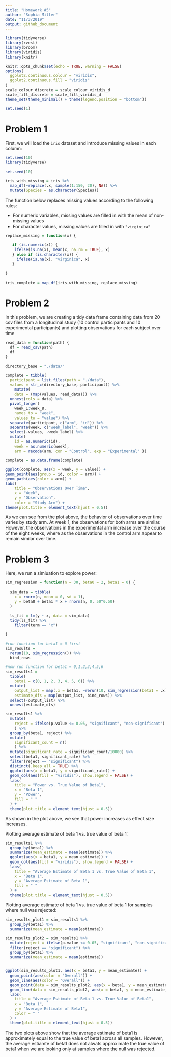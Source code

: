 ```yaml
---
title: "Homework #5"
author: "Sophia Miller"
date: "11/3/2019"
output: github_document
---
```

```r
library(tidyverse)
library(rvest)
library(broom)
library(viridis)
library(knitr)

knitr::opts_chunk$set(echo = TRUE, warning = FALSE)
options(
  ggplot2.continuous.colour = "viridis",
  ggplot2.continuous.fill = "viridis"
)
scale_colour_discrete = scale_colour_viridis_d
scale_fill_discrete = scale_fill_viridis_d
theme_set(theme_minimal() + theme(legend.position = "bottom"))

set.seed(1)
```

# Problem 1

First, we will load the `iris` dataset and introduce missing values in each column: 

```r
set.seed(10)
library(tidyverse)

set.seed(10)

iris_with_missing = iris %>% 
  map_df(~replace(.x, sample(1:150, 20), NA)) %>%
  mutate(Species = as.character(Species))
```

The function below replaces missing values according to the following rules:

* For numeric variables, missing values are filled in with the mean of non-missing values
* For character values, missing values are filled in with `"virginica"`

```r
replace_missing = function(x) {
  
   if (is.numeric(x)) {
    ifelse(is.na(x), mean(x, na.rm = TRUE), x)
   } else if (is.character(x)) {
     ifelse(is.na(x), "virginica", x)
   }
     
}

iris_complete = map_df(iris_with_missing, replace_missing)
```

# Problem 2

In this problem, we are creating a tidy data frame containing data from 20 csv files from a longitudinal study (10 control participants and 10 experimental participants) and plotting observations for each subject over time

```r
read_data = function(path) {
  df = read_csv(path)
  df
}

directory_base = "./data/"

complete = tibble(
  participant = list.files(path = "./data"), 
  values = str_c(directory_base, participant)) %>% 
    mutate(
    data = (map(values, read_data))) %>%
  unnest(cols = data) %>% 
  pivot_longer(
    week_1:week_8, 
    names_to = "week",
    values_to = "value") %>% 
  separate(participant, c("arm", "id")) %>% 
  separate(week, c("week_label", "week")) %>% 
  select(-values, -week_label) %>% 
  mutate(
    id = as.numeric(id),
    week = as.numeric(week),
    arm = recode(arm, con = "Control", exp = "Experimental" ))

complete = as.data.frame(complete)

ggplot(complete, aes(x = week, y = value)) +
geom_point(aes(group = id, color = arm)) +
geom_path(aes(color = arm)) +
labs(
    title = "Observations Over Time",
    x = "Week",
    y = "Observation",
    color = "Study Arm") +
theme(plot.title = element_text(hjust = 0.5))
```

As we can see from the plot above, the behavior of observations over time varies by study arm. At week 1, the observations for both arms are similar. However, the observations in the experimental arm increase over the course of the eight weeks, where as the observations in the control arm appear to remain similar over time.

# Problem 3

Here, we run a simluation to explore power: 

```r
sim_regression = function(n = 30, beta0 = 2, beta1 = 0) {
  
  sim_data = tibble(
    x = rnorm(n, mean = 0, sd = 1),
    y = beta0 + beta1 * x + rnorm(n, 0, 50^0.50)
  )
  
  ls_fit = lm(y ~ x, data = sim_data)
  tidy(ls_fit) %>% 
    filter(term == "x")

}

#run function for beta1 = 0 first
sim_results = 
  rerun(10, sim_regression()) %>% 
  bind_rows

#now run function for beta1 = 0,1,2,3,4,5,6
sim_results1 = 
  tibble(
    beta1 = c(0, 1, 2, 3, 4, 5, 6)) %>% 
  mutate(
    output_list = map(.x = beta1, ~rerun(10, sim_regression(beta1 = .x))),
    estimate_dfs = map(output_list, bind_rows)) %>% 
  select(-output_list) %>% 
  unnest(estimate_dfs)
```

```r
sim_results1 %>% 
  mutate(
    reject = ifelse(p.value <= 0.05, "significant", "non-significant")
    ) %>%
  group_by(beta1, reject) %>% 
  mutate(
    significant_count = n()
    ) %>% 
  mutate(significant_rate = significant_count/10000) %>%
  select(beta1, significant_rate) %>% 
  filter(reject == "significant") %>% 
  distinct(.keep_all = TRUE) %>%
  ggplot(aes(x = beta1, y = significant_rate)) + 
  geom_col(aes(fill = "viridis"), show.legend = FALSE) +
  labs(
    title = "Power vs. True Value of Beta1",
    x = "Beta 1",
    y = "Power",
    fill = " "
  ) +
  theme(plot.title = element_text(hjust = 0.5))
```

As shown in the plot above, we see that power increases as effect size increases. 

Plotting average estimate of beta 1 vs. true value of beta 1:

```r
sim_results1 %>%
  group_by(beta1) %>% 
  summarize(mean_estimate = mean(estimate)) %>%
  ggplot(aes(x = beta1, y = mean_estimate)) +
  geom_col(aes(fill = "viridis"), show.legend = FALSE) +
  labs(
    title = "Average Estimate of Beta 1 vs. True Value of Beta 1",
    x = "Beta 1",
    y = "Average Estimate of Beta 1",
    fill = " "
  ) +
  theme(plot.title = element_text(hjust = 0.5))
```


Plotting average estimate of beta 1 vs. true value of beta 1 for samples where null was rejected:

```r
sim_results_plot1 = sim_results1 %>%
  group_by(beta1) %>% 
  summarize(mean_estimate = mean(estimate))

sim_results_plot2 = sim_results1 %>% 
  mutate(reject = ifelse(p.value <= 0.05, "significant", "non-significant")) %>%
  filter(reject == "significant") %>% 
  group_by(beta1) %>% 
  summarize(mean_estimate = mean(estimate))


ggplot(sim_results_plot1, aes(x = beta1, y = mean_estimate)) +
  geom_point(aes(color = "Overall")) +
  geom_line(aes(color = "Overall")) +
  geom_point(data = sim_results_plot2, aes(x = beta1, y = mean_estimate, color = "When Null was Rejected")) +
  geom_line(data = sim_results_plot2, aes(x = beta1, y = mean_estimate, color = "When Null was Rejected")) +
  labs(
    title = "Average Estimate of Beta 1 vs. True Value of Beta1",
    x = "Beta 1",
    y = "Average Estimate of Beta1",
    color = " "
  ) +
  theme(plot.title = element_text(hjust = 0.5))
```

The two plots above show that the average estimate of beta1 is approximately equal to the true value of beta1 across all samples. However, the average estiamte of beta1 does not alwats approximate the true value of beta1 when we are looking only at samples where the null was rejected.
